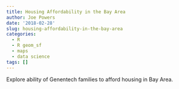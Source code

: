 ```yaml
---
title: Housing Affordability in the Bay Area
author: Joe Powers
date: '2018-02-28'
slug: housing-affordability-in-the-bay-area
categories:
  - R
  - R geom_sf
  - maps
  - data science
tags: []
---
```


Explore ability of Genentech families to afford housing in Bay Area. 